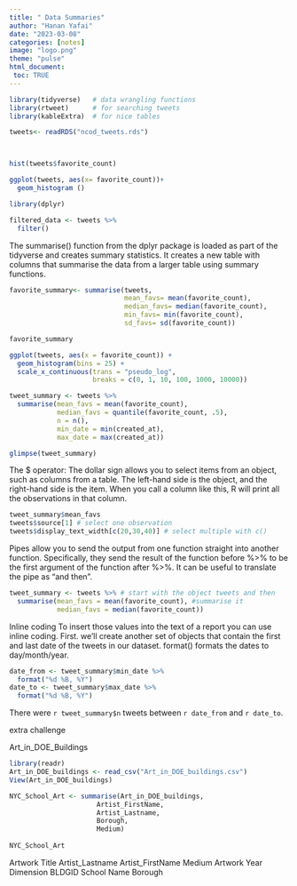 ```yaml
---
title: " Data Summaries"
author: "Hanan Yafai"
date: "2023-03-08"
categories: [notes]
image: "logo.png"
theme: "pulse"
html_document:
 toc: TRUE
---
```


```r
library(tidyverse)   # data wrangling functions
library(rtweet)      # for searching tweets
library(kableExtra)  # for nice tables
```

```r

tweets<- readRDS("ncod_tweets.rds")



hist(tweets$favorite_count)

ggplot(tweets, aes(x= favorite_count))+
  geom_histogram ()

library(dplyr)

filtered_data <- tweets %>%
  filter()
```

The summarise() function from the dplyr package is loaded as part of the tidyverse and creates summary statistics. It creates a new table with columns that summarise the data from a larger table using summary functions.

```r
favorite_summary<- summarise(tweets,
                             mean_favs= mean(favorite_count),
                             median_favs= median(favorite_count),
                             min_favs= min(favorite_count),
                             sd_favs= sd(favorite_count))

favorite_summary
```

```r
ggplot(tweets, aes(x = favorite_count)) +
  geom_histogram(bins = 25) +
  scale_x_continuous(trans = "pseudo_log", 
                     breaks = c(0, 1, 10, 100, 1000, 10000))
```

```r
tweet_summary <- tweets %>%
  summarise(mean_favs = mean(favorite_count),
            median_favs = quantile(favorite_count, .5),
            n = n(),
            min_date = min(created_at),
            max_date = max(created_at))

glimpse(tweet_summary)
```

The \$ operator: The dollar sign allows you to select items from an object, such as columns from a table. The left-hand side is the object, and the right-hand side is the item. When you call a column like this, R will print all the observations in that column.

```r
tweet_summary$mean_favs
tweets$source[1] # select one observation
tweets$display_text_width[c(20,30,40)] # select multiple with c()
```

Pipes allow you to send the output from one function straight into another function. Specifically, they send the result of the function before %\>% to be the first argument of the function after %\>%. It can be useful to translate the pipe as "and then".

```r
tweet_summary <- tweets %>% # start with the object tweets and then
  summarise(mean_favs = mean(favorite_count), #summarise it
            median_favs = median(favorite_count))
```

Inline coding To insert those values into the text of a report you can use inline coding. First. we'll create another set of objects that contain the first and last date of the tweets in our dataset. format() formats the dates to day/month/year.

```r
date_from <- tweet_summary$min_date %>% 
  format("%d %B, %Y")
date_to <- tweet_summary$max_date %>% 
  format("%d %B, %Y")
```

There were `r tweet_summary$n` tweets between `r date_from` and `r date_to`.

extra challenge

Art_in_DOE_Buildings

```r
library(readr)
Art_in_DOE_buildings <- read_csv("Art_in_DOE_buildings.csv")
View(Art_in_DOE_buildings)


```

```r
NYC_School_Art <- summarise(Art_in_DOE_buildings,
                      Artist_FirstName,
                      Artist_Lastname,
                      Borough,
                      Medium)
                                 
NYC_School_Art
```

Artwork Title Artist_Lastname Artist_FirstName Medium Artwork Year Dimension BLDGID School Name Borough
